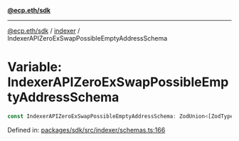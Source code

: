 [**@ecp.eth/sdk**](../../index.mdx)

***

[@ecp.eth/sdk](/sdk-reference/index.mdx) / [indexer](/sdk-reference/indexer/index.mdx) / IndexerAPIZeroExSwapPossibleEmptyAddressSchema

# Variable: IndexerAPIZeroExSwapPossibleEmptyAddressSchema

```ts
const IndexerAPIZeroExSwapPossibleEmptyAddressSchema: ZodUnion<[ZodType<`0x${string}`, ZodTypeDef, `0x${string}`>, ZodLiteral<"">]>;
```

Defined in: [packages/sdk/src/indexer/schemas.ts:166](https://github.com/ecp-eth/comments-monorepo/blob/main/packages/sdk/src/indexer/schemas.ts#L166)
